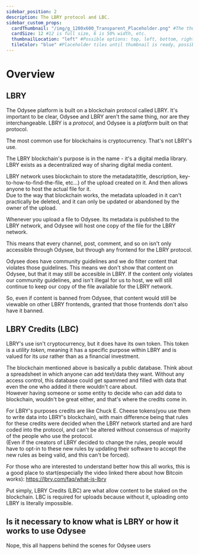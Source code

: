---
sidebar_position: 2
description: The LBRY protocol and LBC.
sidebar_custom_props:
  cardThumbnail: "/img/g_1200x600_Transparent_Placeholder.png" #The thumbnail on the category card.
  cardSize: 12 #12 is full size, 6 is 50% width, etc.
  thumbnailLocation: "left" #Possible options: top, left, bottom, right, none
  tileColor: "blue" #Placeholder tiles until thumbnail is ready, possible options: blue, cream, darkpurple, lightpurple, mauve, orange, pink, none
---

# Overview

## LBRY

The Odysee platform is built on a blockchain protocol called LBRY. It's important to be clear, Odysee and LBRY aren't the same thing, nor are they interchangeable. LBRY is a *protocol*, and Odysee is a *platform* built on that protocol.

The most common use for blockchains is cryptocurrency. That's not LBRY's use.

The LBRY blockchain's purpose is in the name - it's a digital media library. LBRY exists as a decentralized way of sharing digital media content.

LBRY network uses blockchain to store the metadata(title, description, key-to-how-to-find-the-file, etc...) of the upload created on it. And then allows anyone to host the actual file for it.  
Due to the way that blockchain works, the metadata uploaded in it can't practically be deleted, and it can only be updated or abandoned by the owner of the upload.

Whenever you upload a file to Odysee. Its metadata is published to the LBRY network, and Odysee will host one copy of the file for the LBRY network.

This means that every channel, post, comment, and so on isn't only accessible through Odysee, but through any frontend for the LBRY protocol.

Odysee does have community guidelines and we do filter content that violates those guidelines. This means we don't show that content on Odysee, but that it may still be accesible in LBRY. If the content only violates our community guidelines, and isn't illegal for us to host, we will still continue to keep our copy of the file available for the LBRY network.

So, even if content is banned from Odysee, that content would still be viewable on other LBRY frontends, granted that those frontends don't also have it banned.

## LBRY Credits (LBC)

LBRY's use isn't cryptocurrency, but it does have its own token. This token is a *utility token*, meaning it has a specific purpose within LBRY and is valued for its *use* rather than as a financial investment.

The blockchain mentioned above is basically a public database. Think about a spreadsheet in which anyone can add text/data they want. Without any access control, this database could get spammed and filled with data that even the one who added it there wouldn't care about.   
However having someone or some entity to decide who can add data to blockchain, wouldn't be great either, and that's where the credits come in.

For LBRY's purposes credits are like Chuck E. Cheese tokens(you use them to write data into LBRY's blockchain), with main difference being that rules for these credits were decided when the LBRY network started and are hard coded into the protocol, and can't be altered without consensus of majority of the people who use the protocol.  
(Even if the creators of LBRY decided to change the rules, people would have to opt-in to these new rules by updating their software to accept the new rules as being valid, and this can't be forced).  

For those who are interested to understand better how this all works, this is a good place to start(especially the video linked there about how Bitcoin works): https://lbry.com/faq/what-is-lbry 

Put simply, LBRY Credits (LBC) are what allow content to be staked on the blockchain. LBC is required for uploads because without it, uploading onto LBRY is literally impossible.  

## Is it necessary to know what is LBRY or how it works to use Odysee  
Nope, this all happens behind the scenes for Odysee users  


